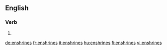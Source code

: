 ==English==

===Verb===
{{head|en|verb form}}

# {{en-third-person singular of|enshrine}}

[[de:enshrines]]
[[fr:enshrines]]
[[it:enshrines]]
[[hu:enshrines]]
[[fi:enshrines]]
[[vi:enshrines]]